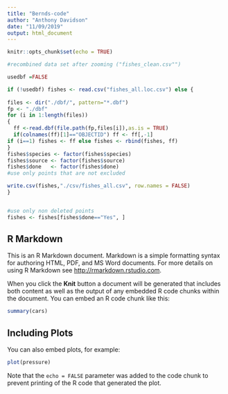 ```yaml
---
title: "Bernds-code"
author: "Anthony Davidson"
date: "11/09/2019"
output: html_document
---
```


```r
knitr::opts_chunk$set(echo = TRUE)
```

```r
#recombined data set after zooming ("fishes_clean.csv"")

usedbf =FALSE

if (!usedbf) fishes <- read.csv("fishes_all.loc.csv") else {
  
files <- dir("./dbf/", pattern="*.dbf")  
fp <- "./dbf"
for (i in 1:length(files))
{
  ff <-read.dbf(file.path(fp,files[i]),as.is = TRUE)
  if(colnames(ff)[1]=="OBJECTID") ff <- ff[,-1]
if (i==1) fishes <- ff else fishes <- rbind(fishes, ff)
}
fishes$species <- factor(fishes$species)
fishes$source <- factor(fishes$source)
fishes$done   <- factor(fishes$done)
#use only points that are not excluded

write.csv(fishes,"./csv/fishes_all.csv", row.names = FALSE)
}


#use only non deleted points
fishes <- fishes[fishes$done=="Yes", ]
```

## R Markdown

This is an R Markdown document. Markdown is a simple formatting syntax for authoring HTML, PDF, and MS Word documents. For more details on using R Markdown see <http://rmarkdown.rstudio.com>.

When you click the **Knit** button a document will be generated that includes both content as well as the output of any embedded R code chunks within the document. You can embed an R code chunk like this:

```r
summary(cars)
```

## Including Plots

You can also embed plots, for example:

```r
plot(pressure)
```

Note that the `echo = FALSE` parameter was added to the code chunk to prevent printing of the R code that generated the plot.
